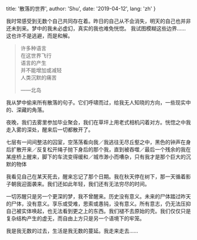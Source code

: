 
  title: '散落的世界',
  author: 'Shu',
  date: '2019-04-12',
  lang: 'zh'
}


<!-- content start here -->

我时常感受到无数个自己共同存在着。昨日的自己从不会消失，明天的自己也并非还未到来。梦中的我未必虚幻，真实的我也难免恍惚。
我试图模糊这些边界……这也许不是逃避，而是和解。

> 许多种语言  
> 在这世界飞行  
> 语言的产生  
> 并不能增加或减轻  
> 人类沉默的痛苦  
>
> ——北岛

我从梦中偷来所有散落的句子。它们呼啸而过，给我无人知晓的方向，一些现实中的、深藏的角落。

夜晚，我们去雾里参加毕业聚会，我们在草坪上用老式相机闪着对方。恍惚之中我走入雾的深处，醒来后一切都散开了。

七层有一间间整洁的囚室，空荡荡看向我／我逃往无尽丘壑之中，黑色的钟声在身后扩散开来／反复松开绳子抛下身后的那个我，直到被吞噬／最后一个残余的我在某座桥上醒来，脚下的车流变得缓和／城市渺小而嘈杂，只有我才是那个巨大的沉默的物体

我看见自己在某天死去，醒来忘记了那个日期。我在秋天停在树下，那一天循着影子朝我迎面袭来。我们还如此年轻，我们还有无法穷尽的时间。

一切苏醒只是另一个更深的梦，我不曾醒来。历史没有意义。未来的尸体踏过昨天的尸体，没有意义。享乐或受难，思索或愚钝，没有意义。所有意志，仍无法压抑自己被实体唤起，也无法看到更之上的东西。我们褪不去原始的壳。我们仅仅只是复杂结构产生的虚无，而自由上方只是另一个语境下的牢笼。

我是我无数的过去，生活是我无数的蔓延。我走来走去……
